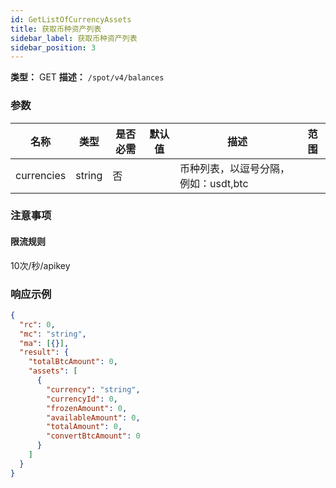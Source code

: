 ```yaml
---
id: GetListOfCurrencyAssets
title: 获取币种资产列表
sidebar_label: 获取币种资产列表
sidebar_position: 3
---
```


**类型：** GET **描述：** `/spot/v4/balances`

### 参数

| 名称 | 类型 | 是否必需 | 默认值 | 描述 | 范围 |
| --- | --- | --- | --- | --- | --- |
| currencies | string | 否 |  | 币种列表，以逗号分隔，例如：usdt,btc |  |

### 注意事项

#### **限流规则**

10次/秒/apikey

### 响应示例

```json title="响应"
{
  "rc": 0,
  "mc": "string",
  "ma": [{}],
  "result": {
    "totalBtcAmount": 0,
    "assets": [
      {
        "currency": "string",
        "currencyId": 0,
        "frozenAmount": 0,
        "availableAmount": 0,
        "totalAmount": 0,
        "convertBtcAmount": 0
      }
    ]
  }
}
```